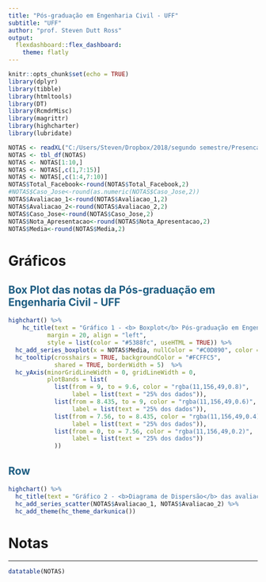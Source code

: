 ```yaml
---
title: "Pós-graduação em Engenharia Civil - UFF"
subtitle: "UFF"
author: "prof. Steven Dutt Ross"
output: 
  flexdashboard::flex_dashboard:
    theme: flatly
---
```


<style>
h2 {color: #1d5d82;}
</style>

```r

knitr::opts_chunk$set(echo = TRUE)
library(dplyr)
library(tibble)
library(htmltools)
library(DT)
library(RcmdrMisc)
library(magrittr)
library(highcharter)
library(lubridate)

NOTAS <- readXL("C:/Users/Steven/Dropbox/2018/segundo semestre/Presenca.xlsx", rownames=FALSE, header=TRUE, na="", sheet="notas", stringsAsFactors=TRUE)
NOTAS <- tbl_df(NOTAS)
NOTAS <- NOTAS[1:10,]
NOTAS <- NOTAS[,c(1,7:15)]
NOTAS <- NOTAS[,c(1:4,7:10)]
NOTAS$Total_Facebook<-round(NOTAS$Total_Facebook,2)
#NOTAS$Caso_Jose<-round(as.numeric(NOTAS$Caso_Jose,2))
NOTAS$Avaliacao_1<-round(NOTAS$Avaliacao_1,2)
NOTAS$Avaliacao_2<-round(NOTAS$Avaliacao_2,2)
NOTAS$Caso_Jose<-round(NOTAS$Caso_Jose,2)
NOTAS$Nota_Apresentacao<-round(NOTAS$Nota_Apresentacao,2)
NOTAS$Media<-round(NOTAS$Media,2)
```

Gráficos
================================================================

## Box Plot das notas da Pós-graduação em Engenharia Civil - UFF

```r
highchart() %>% 
    hc_title(text = "Gráfico 1 - <b> Boxplot</b> Pós-graduação em Engenharia Civil - UFF/2018.2",
           margin = 20, align = "left",
           style = list(color = "#5388fc", useHTML = TRUE)) %>% 
  hc_add_series_boxplot(x = NOTAS$Media, nullColor = "#C0D890", color = "#1A237E", name = "Nota") %>% 
  hc_tooltip(crosshairs = TRUE, backgroundColor = "#FCFFC5",
             shared = TRUE, borderWidth = 5)  %>% 
  hc_yAxis(minorGridLineWidth = 0, gridLineWidth = 0,
           plotBands = list(
             list(from = 9, to = 9.6, color = "rgba(11,156,49,0.8)",
                  label = list(text = "25% dos dados")),
             list(from = 8.435, to = 9, color = "rgba(11,156,49,0.6)",
                  label = list(text = "25% dos dados")),
             list(from = 7.56, to = 8.435, color = "rgba(11,156,49,0.4)",
                  label = list(text = "25% dos dados")),
             list(from = 0, to = 7.56, color = "rgba(11,156,49,0.2)",
                  label = list(text = "25% dos dados"))
             ))


```

Row
----------------------------------------------------------------

```r
highchart() %>% 
  hc_title(text = "Gráfico 2 - <b>Diagrama de Dispersão</b> das avaliações", style = list(color = "#5388fc", useHTML = TRUE)) %>%
  hc_add_series_scatter(NOTAS$Avaliacao_1, NOTAS$Avaliacao_2) %>%
  hc_add_theme(hc_theme_darkunica())


```



Notas
=======================================================================


-----------------------------------------------------------------------


```r
datatable(NOTAS)
```


